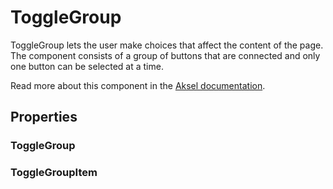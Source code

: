 


<Meta of={ToggleGroup} />

# ToggleGroup

ToggleGroup lets the user make choices that affect the content of the page. The component consists of a group of buttons that are connected and only one button can be selected at a time.

Read more about this component in the [Aksel documentation](https://aksel.nav.no/komponenter/core/toggle-group).

<Primary />

## Properties

### ToggleGroup

<Controls />

### ToggleGroupItem

<ArgTypes of={ToggleGroupItem} />

<Stories includePrimary={false} />
